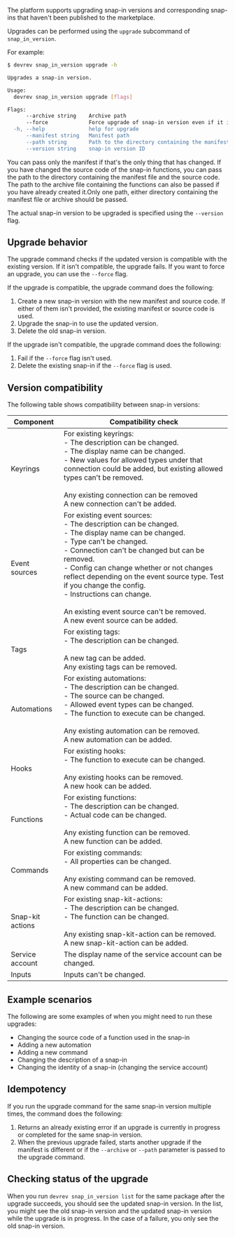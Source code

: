 The platform supports upgrading snap-in versions and corresponding snap-ins that haven't been published to the marketplace.

Upgrades can be performed using the `upgrade` subcommand of `snap_in_version`.

For example:

```bash
$ devrev snap_in_version upgrade -h
```

```bash
Upgrades a snap-in version.

Usage:
  devrev snap_in_version upgrade [flags]

Flags:
      --archive string    Archive path
      --force             Force upgrade of snap-in version even if it isn't compatible for upgrade with existing version
  -h, --help              help for upgrade
      --manifest string   Manifest path
      --path string       Path to the directory containing the manifest file and source code for snap-in functions
      --version string    snap-in version ID
```

You can pass only the manifest if that's the only thing that has changed. If you have changed the source code of the snap-in functions, you can pass the path to the directory containing the manifest file and the source code. The path to the archive file containing the functions can also be passed if you have already created it.Only one path, either directory containing the manifest file or archive should be passed.

The actual snap-in version to be upgraded is specified using the `--version` flag.

## Upgrade behavior

The upgrade command checks if the updated version is compatible with the existing version. If it isn't compatible, the upgrade fails. If you want to force an upgrade, you can use the `--force` flag.

If the upgrade is compatible, the upgrade command does the following:

1. Create a new snap-in version with the new manifest and source code. If either of them isn't provided, the existing manifest or source code is used.
2. Upgrade the snap-in to use the updated version.
3. Delete the old snap-in version.

If the upgrade isn't compatible, the upgrade command does the following:

1. Fail if the `--force` flag isn't used.
2. Delete the existing snap-in if the `--force` flag is used.

## Version compatibility

The following table shows compatibility between snap-in versions:

| Component        | Compatibility check                                                                                                                                                                                                                                                                                                                                                                                                                                                     |
| ---------------- | ----------------------------------------------------------------------------------------------------------------------------------------------------------------------------------------------------------------------------------------------------------------------------------------------------------------------------------------------------------------------------------------------------------------------------------------------------------------------- | 
| Keyrings         | For existing keyrings: <br/> - The description can be changed. <br/> - The display name can be changed. <br/> - New values for allowed types under that connection could be added, but existing allowed types can't be removed. <br/> <br/> Any existing connection can be removed <br/> A new connection can't be added.                                                                                                                                               |
| Event sources    | For existing event sources: <br/> - The description can be changed. <br/> - The display name can be changed. <br/> - Type can't be changed. <br/> - Connection can't be changed but can be removed. <br/> - Config can change whether or not changes reflect depending on the event source type. Test if you change the config. <br/> - Instructions can change. <br/> <br/> An existing event source can't be removed. <br/> A new event source can be added. |
| Tags             | For existing tags: <br/> - The description can be changed. <br/> <br/> A new tag can be added. <br/> Any existing tags can be removed.                                                                                                                                                                                                                                                                                                                                  |
| Automations      | For existing automations: <br/> - The description can be changed. <br/> - The source can be changed. <br/> - Allowed event types can be changed. <br/> - The function to execute can be changed. <br/> <br/> Any existing automation can be removed. <br/> A new automation can be added.                                                                                                                                                                               |
| Hooks            | For existing hooks: <br/> - The function to execute can be changed. <br/> <br/> Any existing hooks can be removed. <br/> A new hook can be added.                                                                                                                                                                                                                                                                                                                       |
| Functions        | For existing functions: <br/> - The description can be changed. <br/> - Actual code can be changed. <br/> <br/> Any existing function can be removed. <br/> A new function can be added.                                                                                                                                                                                                                                                                                |
| Commands         | For existing commands: <br/> - All properties can be changed. <br/> <br/> Any existing command can be removed. <br/> A new command can be added.                                                                                                                                                                                                                                                                                                                        |
| Snap-kit actions | For existing snap-kit-actions: <br/> - The description can be changed. <br/> - The function can be changed. <br/> <br/> Any existing snap-kit-action can be removed. <br/> A new snap-kit-action can be added.                                                                                                                                                                                                                                                          |  
| Service account  | The display name of the service account can be changed.                                                                                                                                                                                                                                                                                                                                                                                                                 |
| Inputs           | Inputs can't be changed.                                                                                                                                                                                                                                                                                                                                                                                                                                                |

## Example scenarios

The following are some examples of when you might need to run these upgrades:

- Changing the source code of a function used in the snap-in
- Adding a new automation
- Adding a new command
- Changing the description of a snap-in
- Changing the identity of a snap-in (changing the service account)

## Idempotency

If you run the upgrade command for the same snap-in version multiple times, the command does the following:

1. Returns an already existing error if an upgrade is currently in progress or completed for the same snap-in version.
2. When the previous upgrade failed, starts another upgrade if the manifest is different or if the `--archive` or `--path` parameter is passed to the upgrade command.

## Checking status of the upgrade

When you run `devrev snap_in_version list` for the same package after the upgrade succeeds, you should see the updated snap-in version. In the list, you might see the old snap-in version and the updated snap-in version while the upgrade is in progress. In the case of a failure, you only see the old snap-in version.

